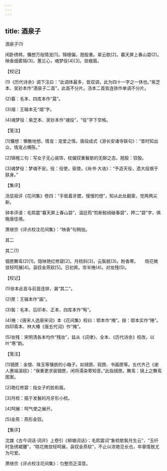 ```yaml
---
---
---
```

title: 酒泉子
---



酒泉子(1)


闲卧绣帏，慵想万般情宠[1]。锦檀偏，翘股重。翠云欹[2]。暮天屏上春山碧(2)。映香烟雾隔(3)。蕙兰心，魂梦役(4)[3]。敛蛾眉。





【校记】


(1)《历代诗余》调下注曰：“此调体最多，皆双调，此为四十一字之一体也。”紫芝本、吴钞本作“酒泉子二首”，此首不分片。汤本二首皆连排作单调不分片。

(2)暮：毛本、四库本作“莫”。

(3)烟：王辑本无“烟”字。

(4)魂梦役：紫芝本、吴钞本作“魂役”，“役”字下空格。





【笺注】


[1]慵想：懒散地想。情宠：宠爱之情。唐段成式《游长安诸寺联句》：“昔时知出众，情宠占横陈。”

[2]锦檀三句：写女子无心装饰，枕偏钗重鬟欹的无聊之态。翘股：钗股。

[3]魂梦役：梦魂不安。役：役使，驱使。《尚书·大诰》：“予造天役，遗大投艰于朕身。”





【集评】


汤显祖评《花间集》卷四：“手抵着牙腮，慢慢的想”，知从此处翻案，觉两两尖新。

钟本评语：毛熙震“暮天屏上春山碧”，温廷筠“剪断鲛绡破春碧”，押二“碧”字，俱晚唐佳境。

萧继宗《评点校注花间集》：“映香”句稍拙。





其二

其二(1)


钿匣舞鸾(2)[1]。隐映艳红修碧[2]。月梳斜[3]，云鬓腻(3)。粉香寒。　　晓花微敛轻呵展[4]。袅钗金燕软[5]。日初昇。帘半捲(4)。对妆残(5)。





【校记】


(1)徐本此首与前首连排，漏“其二”。

(2)匣：王辑本作“画”。

(3)鬓：毛本、后印本、正本、四库本作“髩”。

(4)捲：《唐宋人选唐宋词》本《花间集》校曰：鄂本作“掩”。按：鄂本实作“捲”。四印斋本、林大椿《唐五代词》作“掩”。

(5)妆残：宋明清各本均作“残妆”，兹从《词律》、全本、《历代诗余》校改，以叶“寒”韵。





【笺注】


[1]钿匣：金银、珠玉等镶嵌的小箱子。如镜匣、砚匣、书画匣等。五代齐己《谢人惠端溪砚》：“保重更求装钿匣，闲将濡染寄知音。”此指镜匣。舞鸾：镜上之舞鸾图案。

[2]艳红修碧：指女子的脸和眉。

[3]月梳：插于发鬟的月牙形小梳。

[4]呵展：呵气使之展开。

[5]金燕：燕形金钗。





【集评】


沈雄《古今词话·词评》上卷引《柳塘词话》：毛熙震词“象梳欹鬓月生云”，“玉纤时急绣裙腰”，“晓花微敛轻呵展，袅钗金燕软”，不止以浓艳见长也，卒章情致尤为可爱。

萧继宗《评点校注花间集》：匀整而乏深意。